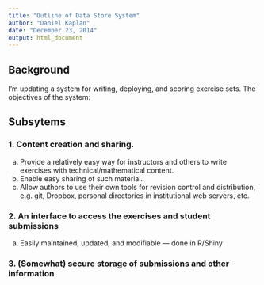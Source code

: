 ```yaml
---
title: "Outline of Data Store System"
author: "Daniel Kaplan"
date: "December 23, 2014"
output: html_document
---
```


## Background

I'm updating a system for writing, deploying, and scoring exercise sets.  The objectives of the system:


## Subsytems

### 1. Content creation and sharing.
    
a. Provide a relatively easy way for instructors and others to write exercises with technical/mathematical content.
#. Enable easy sharing of such material.
#. Allow authors to use their own tools for revision control and distribution, e.g. git, Dropbox, personal directories in institutional web servers, etc.
    
### 2. An interface to access the exercises and student submissions

a. Easily maintained, updated, and modifiable --- done in R/Shiny
    
### 3. (Somewhat) secure storage of submissions and other information


